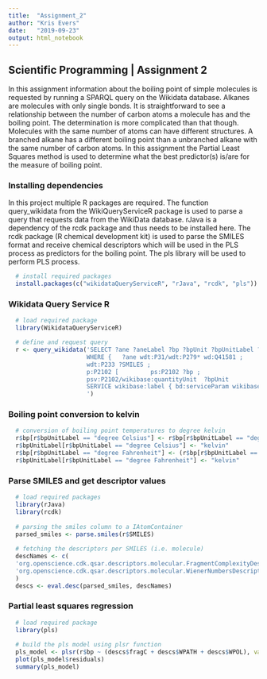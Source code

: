 ---
title:  "Assignment_2"
author: "Kris Evers"
date:   "2019-09-23"
output: html_notebook
---

## Scientific Programming | Assignment 2

In this assignment information about the boiling point of simple molecules is requested by running a SPARQL query on the Wikidata database. Alkanes are molecules with only single bonds. It is straightforward to see a relationship between the number of carbon atoms a molecule has and the boiling point. The determination is more complicated than that though. Molecules with the same number of atoms can have different structures. A branched alkane has a different boiling point than a unbranched alkane with the same number of carbon atoms. In this assignment the Partial Least Squares method is used to determine what the best predictor(s) is/are for the measure of boiling point.

### Installing dependencies

In this project multiple R packages are required. The function query_wikidata from the WikiQueryServiceR package is used to parse a query that requests data from the WikiData database. rJava is a dependency of the rcdk package and thus needs to be installed here. The rcdk package (R chemical development kit) is used to parse the SMILES format and receive chemical descriptors which will be used in the PLS process as predictors for the boiling point. The pls library will be used to perform PLS process.

```{r library, echo = FALSE, error=FALSE}
  # install required packages
  install.packages(c("wikidataQueryServiceR", "rJava", "rcdk", "pls"))
```

### Wikidata Query Service R

```{r query}
  # load required package
  library(WikidataQueryServiceR)

  # define and request query
  r <- query_wikidata('SELECT ?ane ?aneLabel ?bp ?bpUnit ?bpUnitLabel ?SMILES 
                      WHERE {   ?ane wdt:P31/wdt:P279* wd:Q41581 ;   
                      wdt:P233 ?SMILES ;     
                      p:P2102 [         ps:P2102 ?bp ;           
                      psv:P2102/wikibase:quantityUnit  ?bpUnit         ] .   
                      SERVICE wikibase:label { bd:serviceParam wikibase:language "[AUTO_LANGUAGE],en". } } 
                      ')
```

### Boiling point conversion to kelvin

```{r bp conversion}
  # conversion of boiling point temperatures to degree kelvin
  r$bp[r$bpUnitLabel == "degree Celsius"] <- r$bp[r$bpUnitLabel == "degree Celsius"] + 273.15
  r$bpUnitLabel[r$bpUnitLabel == "degree Celsius"] <- "kelvin"
  r$bp[r$bpUnitLabel == "degree Fahrenheit"] <- (r$bp[r$bpUnitLabel == "degree Fahrenheit"]-32)*5/9 + 273.15
  r$bpUnitLabel[r$bpUnitLabel == "degree Fahrenheit"] <- "kelvin"
```

### Parse SMILES and get descriptor values

```{r smiles}
  # load required packages
  library(rJava)
  library(rcdk)
  
  # parsing the smiles column to a IAtomContainer
  parsed_smiles <- parse.smiles(r$SMILES)
  
  # fetching the descriptors per SMILES (i.e. molecule)
  descNames <- c(
  'org.openscience.cdk.qsar.descriptors.molecular.FragmentComplexityDescriptor',
  'org.openscience.cdk.qsar.descriptors.molecular.WienerNumbersDescriptor',
  )
  descs <- eval.desc(parsed_smiles, descNames)
```

### Partial least squares regression

```{r pls}
  # load required package
  library(pls)
  
  # build the pls model using plsr function 
  pls_model <- plsr(r$bp ~ (descs$fragC + descs$WPATH + descs$WPOL), validation = "CV")
  plot(pls_model$residuals)
  summary(pls_model)
```
